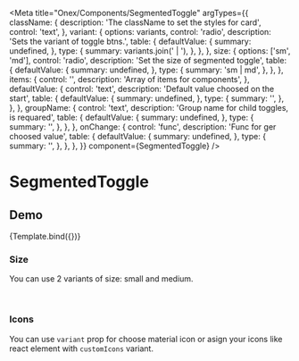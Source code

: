 


<Meta
    title="Onex/Components/SegmentedToggle"
    argTypes={{
      className: {
      description: 'The className to set the styles for card',
      control: 'text',
    },
    variant: {
      options: variants,
      control: 'radio',
      description: 'Sets the variant of toggle btns.',
      table: {
        defaultValue: {
          summary: undefined,
        },
        type: {
          summary: variants.join(' | '),
        },
      },
    },
    size: {
      options: ['sm', 'md'],
      control: 'radio',
      description: 'Set the size of segmented toggle',
      table: {
        defaultValue: {
          summary: undefined,
        },
        type: {
          summary: 'sm | md',
        },
      },
    },
    items: {
      control: '',
      description: 'Array of items for components',
    },
    defaultValue: {
      control: 'text',
      description: 'Default value choosed on the start',
      table: {
        defaultValue: {
          summary: undefined,
        },
        type: {
          summary: '',
        },
      },
    },
    groupName: {
      control: 'text',
      description: 'Group name for child toggles, is requared',
      table: {
        defaultValue: {
          summary: undefined,
        },
        type: {
          summary: '',
        },
      },
    },
    onChange: {
      control: 'func',
      description: 'Func for ger choosed value',
      table: {
        defaultValue: {
          summary: undefined,
        },
        type: {
          summary: '',
        },
      },
    },
    }}
    component={SegmentedToggle}
/>


# SegmentedToggle

## Demo

<Canvas>
    <Story
        name="Demo"
        args={{
            groupName: 'demo',
            items: [
                {
                    value: 'item1',
                    id: '1',
                    name: 'textLabels',
                    label: 'info',
                },
                {
                    value: 'item2',
                    id: '2',
                    name: 'textLabels',
                    label: 'info',
                },
                {
                    value: 'item3',
                    id: '3',
                    name: 'textLabels',
                    label: 'info',
                },
                {
                    value: 'item4',
                    id: '4',
                    name: 'textLabels',
                    label: 'info',
                    disabled: true,
                },
                {
                    value: 'item5',
                    id: '5',
                    name: 'textLabels',
                    label: 'info',
                },
            ],
        }}>
        {Template.bind({})}
    </Story>
</Canvas>

<ArgsTable story="Demo" />

### Size

You can use 2 variants of size: small and medium.

<Canvas>
    <Story name="SizeSm" story={stories.SizeSm} />
    <br/>
    <Story name="SizeMd" story={stories.SizeMd} />
</Canvas>

### Icons

You can use ```variant``` prop for choose material icon or asign your icons like react element with ```customIcons``` variant.

<Canvas>
    <Story name="Icons" story={stories.Icons} />
</Canvas>
